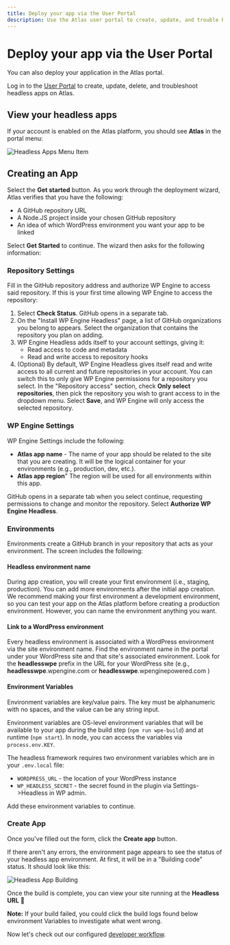 ```yaml
---
title: Deploy your app via the User Portal
description: Use the Atlas user portal to create, update, and trouble headless applications.
---
```


# Deploy your app via the User Portal

You can also deploy your application in the Atlas portal.

Log in to the [User Portal](https://my.wpengine.com) to create, update, delete, and troubleshoot headless apps on Atlas.

## View your headless apps

If your account is enabled on the Atlas platform, you should see **Atlas** in the portal menu:

![Headless Apps Menu Item](../../../assets/img/portal-menu.jpg)

## Creating an App

Select the **Get started** button. As you work through the deployment wizard, Atlas verifies that you have the following:

- A GitHub repository URL
- A Node.JS project inside your chosen GitHub repository
- An idea of which WordPress environment you want your app to be linked

Select **Get Started** to continue. The wizard then asks for the following information:

### Repository Settings

Fill in the GitHub repository address and authorize WP Engine to access said repository. If this is your first time allowing WP Engine to access the repository:

1. Select **Check Status**. GitHub opens in a separate tab.
2. On the "Install WP Engine Headless" page, a list of GitHub organizations you belong to appears. Select the organization that contains the repository you plan on adding.
3. WP Engine Headless adds itself to your account settings, giving it:
   - Read access to code and metadata
   - Read and write access to repository hooks
4. (Optional) By default, WP Engine Headless gives itself read and write access to all current and future repositories in your account. You can switch this to only give WP Engine permissions for a repository you select. In the "Repository access" section, check **Only select repositories**, then pick the repository you wish to grant access to in the dropdown menu. Select **Save**, and WP Engine will only access the selected repository.

### WP Engine Settings

WP Engine Settings include the following:

- **Atlas app name** - The name of your app should be related to the site that you are creating. It will be the logical container for your environments (e.g., production, dev, etc.).
- **Atlas app region**" The region will be used for all environments within this app.

GitHub opens in a separate tab when you select continue, requesting permissions to change and monitor the repository. Select **Authorize WP Engine Headless**.

### Environments

Environments create a GitHub branch in your repository that acts as your environment. The screen includes the following:

#### Headless environment name

During app creation, you will create your first environment (i.e., staging, production). You can add more environments after the initial app creation. We recommend making your first environment a development environment, so you can test your app on the Atlas platform before creating a production environment. However, you can name the environment anything you want.

#### Link to a WordPress environment

Every headless environment is associated with a WordPress environment via the site environment name. Find the environment name in the portal under your WordPress site and that site's associated environment. Look for the **headlesswpe** prefix in the URL for your WordPress site (e.g., **headlesswpe**.wpengine.com or **headlesswpe**.wpenginepowered.com )

#### Environment Variables

Environment variables are key/value pairs. The key must be alphanumeric with no spaces, and the value can be any string input.

Environment variables are OS-level environment variables that will be available to your app during the build step (`npm run wpe-build`) and at runtime (`npm start`). In node, you can access the variables via `process.env.KEY`.

The headless framework requires two environment variables which are in your `.env.local` file:

- `WORDPRESS_URL` - the location of your WordPress instance
- `WP_HEADLESS_SECRET` - the secret found in the plugin via Settings->Headless in WP admin.

Add these environment variables to continue.

### Create App

Once you've filled out the form, click the **Create app** button.

If there aren't any errors, the environment page appears to see the status of your headless app environment. At first, it will be in a "Building code" status. It should look like this:

![Headless App Building](../../../assets/img/portal-app-building.jpg)

Once the build is complete, you can view your site running at the **Headless URL** :tada:

**Note:** If your build failed, you could click the build logs found below environment Variables to investigate what went wrong.

Now let's check out our configured [developer workflow](../workflow).
